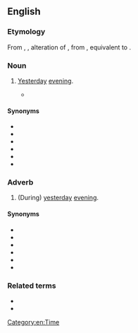 ==English==

===Etymology===
From {{inh|en|enm|yester even}}, {{m|enm|yistreven}}, alteration of {{m|enm|yestereven|t=last night, yesterday evening}}, from {{inh|en|ang|ġiestranǣfen|t=yesterday evening}}, equivalent to {{af|en|yester-|even|t2=evening}}.

===Noun===
{{en-noun}}

# {{lb|en|archaic}} [[yesterday|Yesterday]] [[evening]].
#* {{quote-book
|year=1927
|year_published='''2008'''
|edition=HTML
|editor=
|author=Edgar Rice Burrows
|title=The Outlaw of Torn
|chapter=
|url=http://www.gutenberg.org/files/369/369-h/369-h.htm
|genre=
|publisher=The Gutenberg Project
|isbn=
|page=
|passage=Only '''yestereve''', you wot, one of Lord de Grey's men-at-arms came limping to us with the news of the awful carnage the foul fiend had wrought on his master's household.
}}

====Synonyms====
* {{l|en|yestereven}}
* {{l|en|yesterevening}}
* {{l|en|yestreen}}
* {{l|en|last night}}
* {{l|en|yesternight}}
* {{l|en|yesterday night}}

===Adverb===
{{en-adv|-}}

# (During) [[yesterday]] [[evening]].

====Synonyms====
* {{l|en|yestereven}}
* {{l|en|yesterevening}}
* {{l|en|yestreen}}
* {{l|en|last night}}
* {{l|en|yesternight}}
* {{l|en|yesterday night}}

===Related terms===
* {{l|en|yesterday}}
* {{l|en|yesteryear}}

[[Category:en:Time]]
